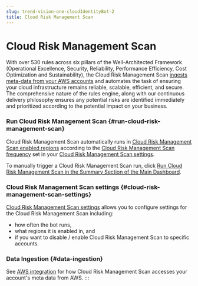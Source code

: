 ```yaml
---
slug: trend-vision-one-cloudIdentityBot-2
title: Cloud Risk Management Scan
---
```

# Cloud Risk Management Scan

With over 530 rules across six pillars of the Well-Architected Framework (Operational Excellence, Security, Reliability, Performance Efficiency, Cost Optimization and Sustainability), the Cloud Risk Management Scan [ingests meta-data from your AWS accounts](aws-integration.mdx) and automates the task of ensuring your cloud infrastructure remains reliable, scalable, efficient, and secure. The comprehensive nature of the rules engine, along with our continuous delivery philosophy ensures any potential risks are identified immediately and prioritized according to the potential impact on your business.

### Run Cloud Risk Management Scan {#run-cloud-risk-management-scan}

Cloud Risk Management Scan automatically runs in [Cloud Risk Management Scan enabled regions](enabled-regions.mdx) according to the [Cloud Risk Management Scan frequency](frequency.mdx) set in your [Cloud Risk Management Scan settings](settings-cloud-posture.mdx).

To manually trigger a Cloud Risk Management Scan run, click [Run Cloud Risk Management Scan in the Summary Section of the Main Dashboard](summary-widget-cloud-posture.mdx).

### Cloud Risk Management Scan settings {#cloud-risk-management-scan-settings}

[Cloud Risk Management Scan settings](settings-cloud-posture.mdx) allows you to configure settings for the Cloud Risk Management Scan including:

- how often the bot runs,
- what regions it is enabled in, and
- if you want to disable / enable Cloud Risk Management Scan to specific accounts.

### Data Ingestion {#data-ingestion}

See [AWS integration](aws-integration.mdx) for how Cloud Risk Management Scan accesses your account's meta data from AWS.
:::
